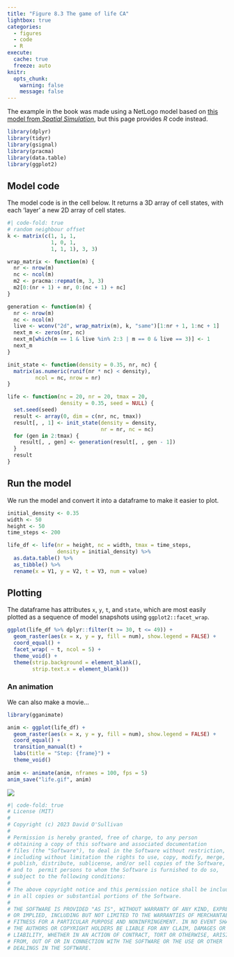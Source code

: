 ```yaml
---
title: "Figure 8.3 The game of life CA"
lightbox: true
categories: 
  - figures
  - code
  - R
execute: 
  cache: true
  freeze: auto
knitr:
  opts_chunk: 
    warning: false
    message: false
---
```


The example in the book was made using a NetLogo model based on [this model from _Spatial Simulation_](https://dosull.github.io/pattern-and-process/chapter-1/1.1.html), but this page provides _R_ code instead.

```r
library(dplyr)
library(tidyr)
library(gsignal)
library(pracma)
library(data.table)
library(ggplot2)
```

## Model code
The model code is in the cell below. It returns a 3D array of cell states, with each 'layer' a new 2D array of cell states.

```r
#| code-fold: true
# random neighbour offset
k <- matrix(c(1, 1, 1,
              1, 0, 1,
              1, 1, 1), 3, 3)

wrap_matrix <- function(m) {
  nr <- nrow(m)
  nc <- ncol(m)
  m2 <- pracma::repmat(m, 3, 3)
  m2[0:(nr + 1) + nr, 0:(nc + 1) + nc]
}

generation <- function(m) {
  nr <- nrow(m)
  nc <- ncol(m)
  live <- wconv("2d", wrap_matrix(m), k, "same")[1:nr + 1, 1:nc + 1]
  next_m <- zeros(nr, nc)
  next_m[which(m == 1 & live %in% 2:3 | m == 0 & live == 3)] <- 1
  next_m
}

init_state <- function(density = 0.35, nr, nc) {
  matrix(as.numeric(runif(nr * nc) < density),
         ncol = nc, nrow = nr)
}

life <- function(nc = 20, nr = 20, tmax = 20, 
                 density = 0.35, seed = NULL) {
  set.seed(seed)
  result <- array(0, dim = c(nr, nc, tmax))
  result[, , 1] <- init_state(density = density, 
                              nr = nr, nc = nc)
  for (gen in 2:tmax) {
    result[, , gen] <- generation(result[, , gen - 1])
  }
  result
}
```

## Run the model
We run the model and convert it into a  dataframe to make it easier to plot.

```r
initial_density <- 0.35
width <- 50
height <- 50
time_steps <- 200

life_df <- life(nr = height, nc = width, tmax = time_steps, 
                density = initial_density) %>%
  as.data.table() %>%
  as_tibble() %>%
  rename(x = V1, y = V2, t = V3, num = value)
```

## Plotting
The dataframe has attributes `x`, `y`, `t`, and `state`, which are most easily plotted as a sequence of model snapshots using `ggplot2::facet_wrap`.

```r
ggplot(life_df %>% dplyr::filter(t >= 30, t <= 49)) + 
  geom_raster(aes(x = x, y = y, fill = num), show.legend = FALSE) + 
  coord_equal() +
  facet_wrap( ~ t, ncol = 5) +
  theme_void() + 
  theme(strip.background = element_blank(),
        strip.text.x = element_blank())
```

### An animation
We can also make a movie...

```r
library(gganimate)

anim <- ggplot(life_df) + 
  geom_raster(aes(x = x, y = y, fill = num), show.legend = FALSE) + 
  coord_equal() +
  transition_manual(t) + 
  labs(title = "Step: {frame}") +
  theme_void()
        
anim <- animate(anim, nframes = 100, fps = 5)
anim_save("life.gif", anim)
```

![](life.gif)

```r
#| code-fold: true
# License (MIT)
#
# Copyright (c) 2023 David O'Sullivan
#
# Permission is hereby granted, free of charge, to any person
# obtaining a copy of this software and associated documentation
# files (the "Software"), to deal in the Software without restriction,
# including without limitation the rights to use, copy, modify, merge,
# publish, distribute, sublicense, and/or sell copies of the Software,
# and to  permit persons to whom the Software is furnished to do so,
# subject to the following conditions:
#
# The above copyright notice and this permission notice shall be included
# in all copies or substantial portions of the Software.
#
# THE SOFTWARE IS PROVIDED "AS IS", WITHOUT WARRANTY OF ANY KIND, EXPRESS
# OR IMPLIED, INCLUDING BUT NOT LIMITED TO THE WARRANTIES OF MERCHANTABILITY,
# FITNESS FOR A PARTICULAR PURPOSE AND NONINFRINGEMENT. IN NO EVENT SHALL
# THE AUTHORS OR COPYRIGHT HOLDERS BE LIABLE FOR ANY CLAIM, DAMAGES OR OTHER
# LIABILITY, WHETHER IN AN ACTION OF CONTRACT, TORT OR OTHERWISE, ARISING
# FROM, OUT OF OR IN CONNECTION WITH THE SOFTWARE OR THE USE OR OTHER
# DEALINGS IN THE SOFTWARE.
```

